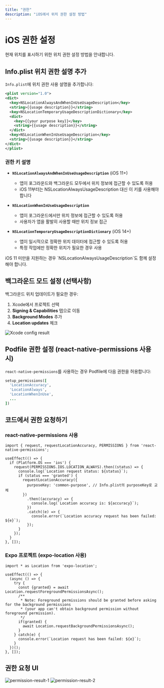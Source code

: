 ```yaml
---
title: "권한"
description: "iOS에서 위치 권한 설정 방법"
---
```



# iOS 권한 설정

현재 위치를 표시하기 위한 위치 권한 설정 방법을 안내합니다.

## Info.plist 위치 권한 설명 추가

`Info.plist`에 위치 권한 사용 설명을 추가합니다:

```xml title="ios/YourProject/Info.plist"
<plist version="1.0">
<dict>
  <key>NSLocationAlwaysAndWhenInUseUsageDescription</key>
  <string>{{usage description}}</string>
  <key>NSLocationTemporaryUsageDescriptionDictionary</key>
  <dict>
    <key>{{your purpose key}}</key>
    <string>{{usage description}}</string>
  </dict>
  <key>NSLocationWhenInUseUsageDescription</key>
  <string>{{usage description}}</string>
</dict>
</plist>
```

### 권한 키 설명

- **`NSLocationAlwaysAndWhenInUseUsageDescription`** (iOS 11+)
  - 앱이 포그라운드와 백그라운드 모두에서 위치 정보에 접근할 수 있도록 허용
  - iOS 11부터는 NSLocationAlwaysUsageDescription 대신 이 키를 사용해야 합니다

- **`NSLocationWhenInUseUsageDescription`**
  - 앱이 포그라운드에서만 위치 정보에 접근할 수 있도록 허용
  - 사용자가 앱을 활발히 사용할 때만 위치 정보 접근

- **`NSLocationTemporaryUsageDescriptionDictionary`** (iOS 14+)
  - 앱이 일시적으로 정확한 위치 데이터에 접근할 수 있도록 허용
  - 특정 작업에만 정확한 위치가 필요한 경우 사용

<Callout type="info">
iOS 11 미만을 지원하는 경우 `NSLocationAlwaysUsageDescription`도 함께 설정해야 합니다.
</Callout>

## 백그라운드 모드 설정 (선택사항)

백그라운드 위치 업데이트가 필요한 경우:

1. Xcode에서 프로젝트 선택
2. **Signing & Capabilities** 탭으로 이동
3. **Background Modes** 추가
4. **Location updates** 체크

![Xcode config result](https://raw.githubusercontent.com/mym0404/image-archive/master/202404161737676.webp)

## Podfile 권한 설정 (react-native-permissions 사용 시)

`react-native-permissions`를 사용하는 경우 Podfile에 다음 권한을 허용합니다:

```ruby title="ios/Podfile"
setup_permissions([
  'LocationAccuracy',
  'LocationAlways',
  'LocationWhenInUse',
  ...
])
```

## 코드에서 권한 요청하기

### react-native-permissions 사용

```tsx
import { request, requestLocationAccuracy, PERMISSIONS } from 'react-native-permissions';

useEffect(() => {
  if (Platform.OS === 'ios') {
    request(PERMISSIONS.IOS.LOCATION_ALWAYS).then((status) => {
      console.log(`Location request status: ${status}`);
      if (status === 'granted') {
        requestLocationAccuracy({
          purposeKey: 'common-purpose', // Info.plist의 purposeKey로 교체
        })
          .then((accuracy) => {
            console.log(`Location accuracy is: ${accuracy}`);
          })
          .catch((e) => {
            console.error(`Location accuracy request has been failed: ${e}`);
          });
      }
    });
  }
}, []);
```

### Expo 프로젝트 (expo-location 사용)

```tsx
import * as Location from 'expo-location';

useEffect(() => {
  (async () => {
    try {
      const {granted} = await Location.requestForegroundPermissionsAsync();
      /**
       * Note: Foreground permissions should be granted before asking for the background permissions
       * (your app can't obtain background permission without foreground permission).
       */
      if(granted) {
        await Location.requestBackgroundPermissionsAsync();
      }
    } catch(e) {
      console.error(`Location request has been failed: ${e}`);
    }
  })();
}, []);
```

## 권한 요청 UI

![permission-result-1](https://raw.githubusercontent.com/mym0404/image-archive/master/202404161733072.webp)
![permission-result-2](https://raw.githubusercontent.com/mym0404/image-archive/master/202404161737907.webp)
